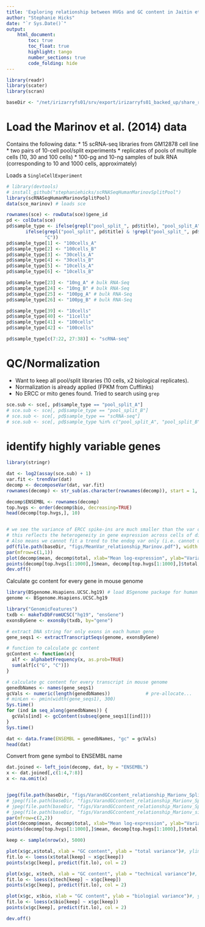 ```yaml
---
title: 'Exploring relationship between HVGs and GC content in Jaitin et al. 2014 data'
author: "Stephanie Hicks"
date: "`r Sys.Date()`"
output: 
    html_document:
        toc: true
        toc_float: true
        highlight: tango
        number_sections: true
        code_folding: hide
---
```


```r
library(readr)
library(scater)
library(scran)

baseDir <- "/net/irizarryfs01/srv/export/irizarryfs01_backed_up/share_root/shicks/projects/exploreHVGandGCbias"
```

# Load the Marinov et al. (2014) data 

Contains the following data: 
* 15 scRNA-seq libraries from GM12878 cell line
* two pairs of 10-cell pool/split experiments
* replicates of pools of multiple cells (10, 30 and 100 cells)
* 100-pg and 10-ng samples of bulk RNA (corresponding to 10 and 1000 cells, approximately)

Loads a `SingleCellExperiment`

```r
# library(devtools)
# install_github("stephaniehicks/scRNASeqHumanMarinovSplitPool")
library(scRNASeqHumanMarinovSplitPool)
data(sce_marinov) # loads sce

rownames(sce) <- rowData(sce)$gene_id
pd <- colData(sce) 
pd$sample_type <- ifelse(grepl("pool_split_", pd$title), "pool_split_A", 
       ifelse(grepl("pool_split", pd$title) & !grepl("pool_split_", pd$title), "pool_split_B",
              "C"))
pd$sample_type[1] <- "100cells_A"
pd$sample_type[2] <- "100cells_B"
pd$sample_type[3] <- "30cells_A"
pd$sample_type[4] <- "30cells_B"
pd$sample_type[5] <- "10cells_A"
pd$sample_type[6] <- "10cells_B"

pd$sample_type[23] <- "10ng_A" # bulk RNA-Seq
pd$sample_type[24] <- "10ng_B" # bulk RNA-Seq
pd$sample_type[25] <- "100pg_A" # bulk RNA-Seq
pd$sample_type[26] <- "100pg_B" # bulk RNA-Seq

pd$sample_type[39] <- "10cells" 
pd$sample_type[40] <- "11cells" 
pd$sample_type[41] <- "100cells" 
pd$sample_type[42] <- "100cells"

pd$sample_type[c(7:22, 27:38)] <- "scRNA-seq"
```


# QC/Normalization

- Want to keep all pool/split libraries (10 cells, x2 biological replicates). 
- Normalization is already applied (FPKM from Cufflinks)
- No ERCC or mito genes found. Tried to search using `grep`


```r
sce.sub <- sce[, pd$sample_type == "pool_split_A"]
# sce.sub <- sce[, pd$sample_type == "pool_split_B"]
# sce.sub <- sce[, pd$sample_type == "scRNA-seq"]
# sce.sub <- sce[, pd$sample_type %in% c("pool_split_A", "pool_split_B")]
```


# identify highly variable genes

```r
library(stringr)

dat <- log2(assay(sce.sub) + 1)
var.fit <- trendVar(dat) 
decomp <- decomposeVar(dat, var.fit)
rownames(decomp) <- str_sub(as.character(rownames(decomp)), start = 1, end = 15)

decomp$ENSEMBL <- rownames(decomp)
top.hvgs <- order(decomp$bio, decreasing=TRUE)
head(decomp[top.hvgs,], 10)


# we see the variance of ERCC spike-ins are much smaller than the var of endog genes
# this reflects the heterogeneity in gene expression across cells of different types.
# Also means we cannot fit a trend to the endog var only (i.e. cannot use.spikes=FALSE) in trendVar)
pdf(file.path(baseDir, "figs/MeanVar_relationship_Marinov.pdf"), width = 6, height = 6)
par(mfrow=c(1,1))
plot(decomp$mean, decomp$total, xlab="Mean log-expression", ylab="Variance")
points(decomp[top.hvgs[1:1000],]$mean, decomp[top.hvgs[1:1000],]$total, col = "green")
dev.off()
```


Calculate gc content for every gene in mouse genome 
```r
library(BSgenome.Hsapiens.UCSC.hg19) # load BSgenome package for human (hg19) 
genome <- BSgenome.Hsapiens.UCSC.hg19

library("GenomicFeatures")
txdb <- makeTxDbFromUCSC("hg19", "ensGene")
exonsByGene <- exonsBy(txdb, by="gene")

# extract DNA string for only exons in each human gene
gene_seqs1 <- extractTranscriptSeqs(genome, exonsByGene)

# function to calculate gc content 
gcContent <- function(x){
  alf <- alphabetFrequency(x, as.prob=TRUE)
  sum(alf[c("G", "C")]) 
}

# calculate gc content for every transcript in mouse genome
genedbNames <- names(gene_seqs1)
gcVals <- numeric(length(genedbNames))             # pre-allocate...
# minLen <- pmin(width(gene_seqs1), 300)
Sys.time()
for (ind in seq_along(genedbNames)) { 
  gcVals[ind] <- gcContent(subseq(gene_seqs1[[ind]]))
}
Sys.time()

dat <- data.frame(ENSEMBL = genedbNames, "gc" = gcVals)
head(dat)
```

Convert from gene symbol to ENSEMBL name

```r

dat.joined <- left_join(decomp, dat, by = "ENSEMBL")
x <- dat.joined[,c(1:4,7:8)]
x <- na.omit(x)


jpeg(file.path(baseDir, "figs/VarandGCcontent_relationship_Marionv_SplitPool_A.jpeg"), width = 1000, height = 1000)
# jpeg(file.path(baseDir, "figs/VarandGCcontent_relationship_Marionv_SplitPool_B.jpeg"), width = 1000, height = 1000)
# jpeg(file.path(baseDir, "figs/VarandGCcontent_relationship_Marionv_SplitPool_AandB.jpeg"), width = 1000, height = 1000)
# jpeg(file.path(baseDir, "figs/VarandGCcontent_relationship_Marionv_singlecells.jpeg"), width = 1000, height = 1000)
par(mfrow=c(2,2))
plot(decomp$mean, decomp$total, xlab="Mean log-expression", ylab="Variance")
points(decomp[top.hvgs[1:1000],]$mean, decomp[top.hvgs[1:1000],]$total, col = "green")

keep <- sample(nrow(x), 5000)

plot(x$gc,x$total, xlab = "GC content", ylab = "total variance")#, ylim = c(0, 0.4))
fit.lo <- loess(x$total[keep] ~ x$gc[keep])
points(x$gc[keep], predict(fit.lo), col = 2) 

plot(x$gc, x$tech, xlab = "GC content", ylab = "technical variance")#, ylim = c(0, 0.4))
fit.lo <- loess(x$tech[keep] ~ x$gc[keep])
points(x$gc[keep], predict(fit.lo), col = 2)

plot(x$gc, x$bio, xlab = "GC content", ylab = "biologial variance")#, ylim = c(-.02, 0.4))
fit.lo <- loess(x$bio[keep] ~ x$gc[keep])
points(x$gc[keep], predict(fit.lo), col = 2)

dev.off()
```


